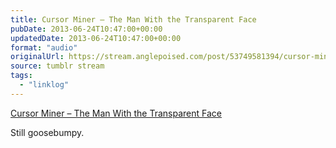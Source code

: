 ```yaml
---
title: Cursor Miner – The Man With the Transparent Face
pubDate: 2013-06-24T10:47:00+00:00
updatedDate: 2013-06-24T10:47:00+00:00
format: "audio"
originalUrl: https://stream.anglepoised.com/post/53749581394/cursor-miner-the-man-with-the-transparent-face
source: tumblr stream
tags:
  - "linklog"
---
```


[Cursor Miner &#8211; The Man With the Transparent Face][1]

Still goosebumpy.

[1]: https://soundcloud.com/unchartedaudio/cursor-miner-the-man-with-the-transparent-face
